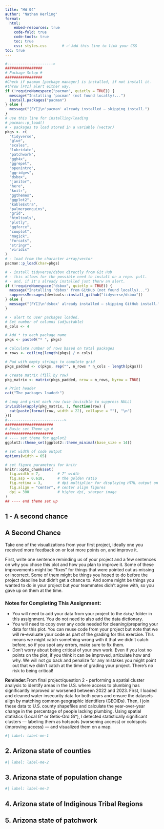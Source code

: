 ```yaml
---
title: "HW 04"
author: "Nathan Herling"
format:
  html:
    embed-resources: true
    code-fold: true
    code-tools: true
    toc: true
    css: styles.css       # ✅ Add this line to link your CSS
toc: true
---
```

```r
#--------------------->
#################
# Package Setup #
#################
#Check if pacman [package manager] is installed, if not install it.
#throw [FYI] alert either way.
if (!requireNamespace("pacman", quietly = TRUE)) {
  message("Installing 'pacman' (not found locally)...")
  install.packages("pacman")
} else {
  message("[FYI]\n'pacman' already installed — skipping install.")
}
# use this line for installing/loading
# pacman::p_load()
# - packages to load stored in a variable (vector)
pkgs <- c(
  "tidyverse",
  "glue",
  "scales",
  "lubridate",
  "patchwork",
  "ggh4x",
  "ggrepel",
  "openintro",
  "ggridges",
  "dsbox",
  "janitor",
  "here",
  "knitr",
  "ggthemes",
  "ggplot2",
  "kableExtra",
  "palmerpenguins",
  "grid",
  "htmltools",
  "plotly",
  "ggforce",
  "cowplot",
  "magick",
  "forcats",
  "stringr",
  "viridis"
)
# - load from the character array/vector
pacman::p_load(char=pkgs)

# - install tidyverse/dsbox directly from Git Hub
# - this allows for the possible need to install on a repo. pull.
# - and, if it's already installed just thorw an alert.
if (!requireNamespace("dsbox", quietly = TRUE)) {
  message("Installing 'dsbox' from GitHub (not found locally)...")
  suppressMessages(devtools::install_github("tidyverse/dsbox"))
} else {
  message("[FYI]\n'dsbox' already installed — skipping GitHub install.")
}

# - alert to user packages loaded.
# Set number of columns (adjustable)
n_cols <- 4

# Add * to each package name
pkgs <- paste0("* ", pkgs)

# Calculate number of rows based on total packages
n_rows <- ceiling(length(pkgs) / n_cols)

# Pad with empty strings to complete grid
pkgs_padded <- c(pkgs, rep("", n_rows * n_cols - length(pkgs)))

# Create matrix (fill by row)
pkg_matrix <- matrix(pkgs_padded, nrow = n_rows, byrow = TRUE)

# Print header
cat("The packages loaded:")

# Loop and print each row (use invisible to suppress NULL)
invisible(apply(pkg_matrix, 1, function(row) {
  cat(paste(format(row, width = 22), collapse = ""), "\n")
}))
#-------------------------->
######################
# Basic set Theme up #
######################
# ---- set theme for ggplot2
ggplot2::theme_set(ggplot2::theme_minimal(base_size = 14))

# set width of code output
options(width = 65)

# set figure parameters for knitr
knitr::opts_chunk$set(
  fig.width = 7,        # 7" width
  fig.asp = 0.618,      # the golden ratio
  fig.retina = 3,       # dpi multiplier for displaying HTML output on retina
  fig.align = "center", # center align figures
  dpi = 300             # higher dpi, sharper image
)
## ---- end theme set up
```


## 1 - A second chance
<div class="question-box">
  <h2>A Second Chance</h2>
  <p>
    Take one of the visualizations from your first project, ideally one you received more feedback on or lost more points on, and improve it. 
  </p>
  <p>
    First, write one sentence reminding us of your project and a few sentences on why you chose this plot and how you plan to improve it. Some of these improvements might be "fixes" for things that were pointed out as missing or incorrect. Some of them might be things you hoped to do before the project deadline but didn't get a chance to. And some might be things you wanted to do in your project but your teammates didn't agree with, so you gave up on them at the time.
  </p>
  <h3>Notes for Completing This Assignment:</h3>
  <ul>
    <li>You will need to add your data from your project to the <code>data/</code> folder in this assignment. You do not need to also add the data dictionary.</li>
    <li>You will need to copy over any code needed for cleaning/preparing your data for this plot. You can reuse code from your project but note that we will re-evaluate your code as part of the grading for this exercise. This means we might catch something wrong with it that we didn't catch before, so if you spot any errors, make sure to fix them.</li>
    <li>Don't worry about being critical of your own work. Even if you lost no points on the plot, if you think it can be improved, articulate how and why. We will not go back and penalize for any mistakes you might point out that we didn't catch at the time of grading your project. There's no risk to being critical!</li>
  </ul>
</div>

<div class="note-box">
  <b>Reminder:</b>From final project/question 2 - performing a spatial cluster analysis to identify areas in the U.S. where access to plumbing has significantly improved or worsened between 2022 and 2023. First, I loaded and cleaned water insecurity data for both years and ensure the datasets align by matching common geographic identifiers (GEOIDs). Then, I join these data to U.S. county shapefiles and calculate the year-over-year change in the percentage of people lacking plumbing. Using spatial statistics (Local G* or Getis-Ord Gi*), I detected statistically significant clusters — labeling them as hotspots (worsening access) or coldspots (improving access) — and visualized them on a map.
  <br>
</div>





```r
#| label: label-me-1

```


## 2.  Arizona state of counties

```r
#| label: label-me-2

```

## 3.  Arizona state of population change

```r
#| label: label-me-3

```

## 4.  Arizona state of Indiginous Tribal Regions

## 5. Arizona state of patchwork
